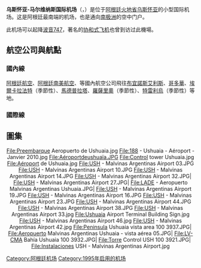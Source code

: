 {{noteTA
|1=zh-hans:乌斯怀亚;zh-hant:烏蘇懷亞;zh-cn:乌斯怀亚;zh-tw:烏蘇懷亞;zh-hk:烏斯懷亞;zh-mo:烏斯懷亞;
}}
{{Infobox airport
| name          = 乌斯怀亚-马尔维纳斯国际机场<br />{{lang|es|Aeropuerto Internacional de Ushuaia Malvinas Argentinas}}
| image         = Ushuaia Airport Aerial Image.jpg
| image-width   = 200px
| type          = 国际商用
| operator      = 
| opened        = 1995年
| city-served   = [[阿根廷|阿根廷]][[乌斯怀亚|乌斯怀亚]]
| distance_to_city = 
| elevation-m   = 22
| IATA          = USH
| ICAO          = SAWH
| coordinates   = {{coord|54|50|36|S|68|17|45|W|type:airport_region:AR}}
| pushpin_map   = Tierra del Fuego
| pushpin_label = '''USH'''
| r1-number     = 07/25
| r1-length-f   = 9,186
| r1-length-m   = 2,800
| r1-surface    = 混凝土
}}
'''乌斯怀亚-马尔维纳斯国际机场'''（{{lang-es|Aeropuerto Internacional de Ushuaia Malvinas Argentinas}}，{{airport codes|USH|SAWH}}）是位于[[阿根廷|阿根廷]][[火地省_(阿根廷)|火地省]][[乌斯怀亚|乌斯怀亚]]的小型国际机场。这是阿根廷最南端的机场，也是通向[[南极洲|南极洲]]的空中门户。

此机场可以起降[[波音747|波音747]]，著名的[[协和式飞机|协和式飞机]]也曾到访过此機場。

== 航空公司與航點 ==
=== 國內線 ===
[[阿根廷航空|阿根廷航空]]、[[阿根廷南美航空|阿根廷南美航空]]、{{tsl|en|LADE|LADE航空|LADE航空}}等國內航空公司飛往[[布宜諾斯艾利斯|布宜諾斯艾利斯]]、[[哥多華|哥多華]]、[[埃爾卡拉法特|埃爾卡拉法特]]（季節性）、[[馬德普拉塔|馬德普拉塔]]、[[羅薩里奧|羅薩里奧]]（季節性）、[[特雷利烏|特雷利烏]]（季節性）等地。

=== 國際線 ===
{{Airport-dest-list
|{{flagicon|CHL}}  {{tsl|en|Aerovías DAP|DAP航空|DAP航空}}|'''蓬塔阿雷納斯（季節性）'''：{{tsl|en|Aeropuerto Internacional Presidente Carlos Ibáñez del Campo|卡洛斯·伊瓦涅斯·德爾坎波總統國際機場|卡洛斯·伊瓦涅斯·德爾坎波總統國際機場}}
| {{flagicon|CHL}} [[智利南美航空|智利南美航空]]|'''蓬塔阿雷納斯（季節性）'''：{{tsl|en|Aeropuerto Internacional Presidente Carlos Ibáñez del Campo|卡洛斯·伊瓦涅斯·德爾坎波總統國際機場|卡洛斯·伊瓦涅斯·德爾坎波總統國際機場}}<br />'''聖地亞哥'''：[[阿圖羅·梅里諾·貝尼特斯准將國際機場|阿圖羅·梅里諾·貝尼特斯准將國際機場]]
| {{flagicon|BRA}} [[巴西南美航空|巴西南美航空]]|'''聖保羅（季節性）'''：[[聖保羅/瓜魯柳斯-安德烈·弗朗哥·蒙托羅州長國際機場|聖保羅/瓜魯柳斯-安德烈·弗朗哥·蒙托羅州長國際機場]]
| {{flagicon|BRA}} [[高爾航空|高爾航空]]|'''聖保羅（季節性）'''：[[聖保羅/瓜魯柳斯-安德烈·弗朗哥·蒙托羅州長國際機場|聖保羅/瓜魯柳斯-安德烈·弗朗哥·蒙托羅州長國際機場]]
}}

== 圖集 ==
<div style="text-align: center;">
<gallery widths="120" heights="120px" perrow="6" style="border: 5px solid #a86; box-shadow: 0.1em 0.1em 0.5em rgba(0,0,0,0.75); -moz-box-shadow: 0.1em 0.1em 0.5em rgba(0,0,0,0.75); -webkit-box-shadow: 0.1em 0.1em 0.5em rgba(0,0,0,0.75); border-radius: 0.5em; -moz-border-radius: 0.5em; -webkit-border-radius: 0.5em;"> 
File:Preembarque Aeropuerto de Ushuaia.jpg
File:188 - Ushuaia - Aéroport - Janvier 2010.jpg
File:Aéroportdeushuaïa.JPG
File:Control tower Ushuaia.jpg
File:Aéroport de Ushuaia.jpg
File:USH - Malvinas Argentinas Airport 03.JPG
File:USH - Malvinas Argentinas Airport 10.JPG
File:USH - Malvinas Argentinas Airport 14.JPG
File:USH - Malvinas Argentinas Airport 32.JPG| 
File:USH - Malvinas Argentinas Airport 27.JPG| 
File:LADE - Aeropuerto Malvinas Argentinas Ushuaia.JPG| 
File:USH - Malvinas Argentinas Airport 19.JPG
File:USH - Malvinas Argentinas Airport 16.JPG
File:USH - Malvinas Argentinas Airport 23.JPG
File:USH - Malvinas Argentinas Airport 44.JPG
File:USH - Malvinas Argentinas Airport 38.JPG
File:USH - Malvinas Argentinas Airport 33.jpg
File:Ushuaia Airport Terminal Building Sign.jpg
File:USH - Malvinas Argentinas Airport 46.jpg
File:USH - Malvinas Argentinas Airport 42.jpg
File:Peninsula Ushuaia vista area 100 3937.JPG| 
File:Aeropuerto Malvinas Argentinas Ushuaia - vista aérea 05.JPG| 
File:LV-CMA Bahía Ushuaia 100 3932.JPG| 
File:Torre Control USH 100 3921.JPG| 
File:Instalaciones USH - Malvinas Argentinas Airport.jpg
</gallery>
</div>

{{Airport-stub}}

[[Category:阿根廷机场|Category:阿根廷机场]]
[[Category:1995年启用的机场|Category:1995年启用的机场]]